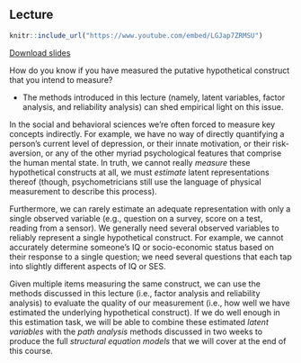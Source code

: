 ## Lecture

```{r, echo = FALSE}
knitr::include_url("https://www.youtube.com/embed/LGJap7ZRMSU")
```

[Download slides](pdf/tcsm_week_2.pdf)

How do you know if you have measured the putative hypothetical construct that 
you intend to measure?

- The methods introduced in this lecture (namely, latent variables, factor 
analysis, and reliability analysis) can shed empirical light on this issue. 

In the social and behavioral sciences we're often forced to measure key concepts
indirectly. For example, we have no way of directly quantifying a person's 
current level of depression, or their innate motivation, or their risk-aversion,
or any of the other myriad psychological features that comprise the human mental 
state. In truth, we cannot really *measure* these hypothetical 
constructs at all, we must *estimate* latent representations thereof (though, 
psychometricians still use the language of physical measurement to describe this 
process).

Furthermore, we can rarely estimate an adequate representation with only a single 
observed variable (e.g., question on a survey, score on a test, reading from a 
sensor). We generally need several observed variables to reliably represent a 
single hypothetical construct. For example, we cannot accurately determine 
someone’s IQ or socio-economic status based on their response to a single 
question; we need several questions that each tap into slightly different 
aspects of IQ or SES. 

Given multiple items measuring the same construct, we can use the methods 
discussed in this lecture (i.e., factor analysis and reliability analysis) to 
evaluate the quality of our measurement (i.e., how well we have estimated the 
underlying hypothetical construct). If we do well enough in this estimation 
task, we will be able to combine these estimated *latent variables* with the 
*path analysis* methods discussed in two weeks to produce the full *structural 
equation models* that we will cover at the end of this course. 
